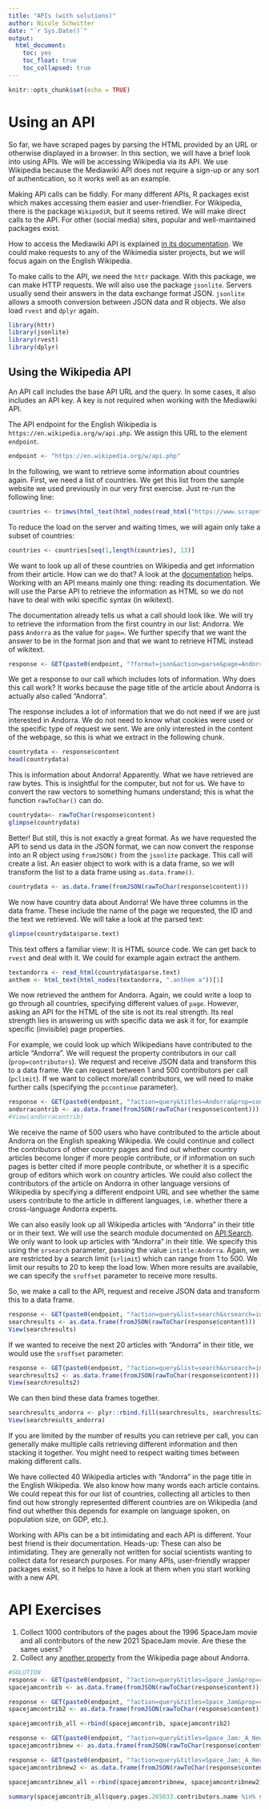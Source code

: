---
title: "APIs (with solutions)"
author: Nicole Schwitter
date: "`r Sys.Date()`"
output: 
  html_document:
    toc: yes
    toc_float: true
    toc_collapsed: true
---



```{r setup, include=FALSE}
knitr::opts_chunk$set(echo = TRUE)
```

# Using an API

So far, we have scraped pages by parsing the HTML provided by an URL or otherwise displayed in a browser. In this section, we will have a brief look into using APIs. We will be accessing Wikipedia via its API. We use Wikipedia because the Mediawiki API does not require a sign-up or any sort of authentication, so it works well as an example. 

Making API calls can be fiddly. For many different APIs, R packages exist which makes accessing them easier and user-friendlier. For Wikipedia, there is the package `WikipediR`, but it seems retired. We will make direct calls to the API. For other (social media) sites, popular and well-maintained packages exist.  

How to access the Mediawiki API is explained [in its documentation](https://www.mediawiki.org/wiki/API:Main_page/en). We could make requests to any of the Wikimedia sister projects, but we will focus again on the English Wikipedia. 

To make calls to the API, we need the `httr` package. With this package, we can make HTTP requests. We will also use the package `jsonlite`. Servers usually send their answers in the data exchange format JSON. `jsonlite` allows a smooth conversion between JSON data and R objects. We also load `rvest` and `dplyr` again. 


```{r}
library(httr)
library(jsonlite)
library(rvest)
library(dplyr)
```

## Using the Wikipedia API

An API call includes the base API URL and the query. In some cases, it also includes an API key. A key is not required when working with the Mediawiki API.

The API endpoint for the English Wikipedia is `https://en.wikipedia.org/w/api.php`. We assign this URL to the element `endpoint`. 

```{r}
endpoint <- "https://en.wikipedia.org/w/api.php"
```

In the following, we want to retrieve some information about countries again. First, we need a list of countries. We get this list from the sample website we used previously in our very first exercise. Just re-run the following line:

```{r}
countries <- trimws(html_text(html_nodes(read_html("https://www.scrapethissite.com/pages/simple/"),".country-name")))
```

To reduce the load on the server and waiting times, we will again only take a subset of countries: 

```{r}
countries <- countries[seq(1,length(countries), 13)]
```


We want to look up all of these countries on Wikipedia and get information from their article. How can we do that? A look at the [documentation](https://www.mediawiki.org/wiki/API:Get_the_contents_of_a_page) helps. Working with an API means mainly one thing: reading its documentation. We will use the Parse API to retrieve the information as HTML so we do not have to deal with wiki specific syntax (in wikitext). 

The documentation already tells us what a call should look like. We will try to retrieve the information from the first country in our list: Andorra. We pass `Andorra` as the value for `page=`. We further specify that we want the answer to be in the format json and that we want to retrieve HTML instead of wikitext. 

```{r}
response <- GET(paste0(endpoint, "?format=json&action=parse&page=Andorra&prop=text&formatversion=2"))
```

We get a response to our call which includes lots of information. Why does this call work? It works because the page title of the article about Andorra is actually also called "Andorra". 

The response includes a lot of information that we do not need if we are just interested in Andorra. We do not need to know what cookies were used or the specific type of request we sent. We are only interested in the content of the webpage, so this is what we extract in the following chunk. 

```{r}
countrydata <- response$content
head(countrydata)
```

This is information about Andorra! Apparently. What we have retrieved are raw bytes. This is insightful for the computer, but not for us. We have to convert the raw vectors to something humans understand; this is what the function `rawToChar()` can do.   

```{r}
countrydata<- rawToChar(response$content)
glimpse(countrydata)
```

Better! But still, this is not exactly a great format. As we have requested the API to send us data in the JSON format, we can now convert the response into an R object using `fromJSON()` from the `jsonlite` package. This call will create a list. An easier object to work with is a data frame, so we will transform the list to a data frame using `as.data.frame()`.

```{r}
countrydata <- as.data.frame(fromJSON(rawToChar(response$content)))
```

We now have country data about Andorra! We have three columns in the data frame. These include the name of the page we requested, the ID and the text we retrieved. We will take a look at the parsed text:

```{r}
glimpse(countrydata$parse.text)
```

This text offers a familiar view: It is HTML source code. We can get back to `rvest` and deal with it. We could for example again extract the anthem. 

```{r}
textandorra <- read_html(countrydata$parse.text)
anthem <- html_text(html_nodes(textandorra, ".anthem a"))[1]
```

We now retrieved the anthem for Andorra. Again, we could write a loop to go through all countries, specifying different values of `page`. However, asking an API for the HTML of the site is not its real strength. Its real strength lies in answering us with specific data we ask it for, for example specific (invisible) page properties. 

For example, we could look up which Wikipedians have contributed to the article "Andorra". We will request the property contributors in our call (`prop=contributors`). We request and receive JSON data and transform this to a data frame. We can request between 1 and 500 contributors per call (`pclimit`). If we want to collect more/all contributors, we will need to make further calls (specifying the `pccontinue` parameter).

```{r}
response <- GET(paste0(endpoint, "?action=query&titles=Andorra&prop=contributors&pclimit=500&format=json"))
andorracontrib <- as.data.frame(fromJSON(rawToChar(response$content)))
#View(andorracontrib)
```

We receive the name of 500 users who have contributed to the article about Andorra on the English speaking Wikipedia. We could continue and collect the contributors of other country pages and find out whether country articles become longer if more people contribute, or if information on such pages is better cited if more people contribute, or whether it is a specific group of editors which work on country articles. We could also collect the contributors of the article on Andorra in other language versions of Wikipedia by specifying a different endpoint URL and see whether the same users contribute to the article in different languages, i.e. whether there a cross-language Andorra experts.

We can also easily look up all Wikipedia articles with "Andorra" in their title or in their text. We will use the search module documented on [API:Search](https://www.mediawiki.org/wiki/Special:MyLanguage/API:Search). We only want to look up articles with "Andorra" in their title. We specify this using the `srsearch` parameter, passing the value `intitle:Andorra`. Again, we are restricted by a search limit (`srlimit`) which can range from 1 to 500. We limit our results to 20 to keep the load low. When more results are available, we can specify the `sroffset` parameter to receive more results. 

So, we make a call to the API, request and receive JSON data and transform this to a data frame.  

```{r}
response <- GET(paste0(endpoint, "?action=query&list=search&srsearch=intitle:Andorra&srlimit=20&format=json"))
searchresults <- as.data.frame(fromJSON(rawToChar(response$content)))
View(searchresults)
```

If we wanted to receive the next 20 articles with "Andorra" in their title, we would use the `sroffset` parameter:

```{r}
response <- GET(paste0(endpoint, "?action=query&list=search&srsearch=intitle:Andorra&srlimit=20&sroffset=20&format=json"))
searchresults2 <- as.data.frame(fromJSON(rawToChar(response$content)))
View(searchresults2)
```

We can then bind these data frames together. 

```{r}
searchresults_andorra <- plyr::rbind.fill(searchresults, searchresults2)
View(searchresults_andorra)
```

If you are limited by the number of results you can retrieve per call, you can generally make multiple calls retrieving different information and then stacking it together. You might need to respect waiting times between making different calls. 

We have collected 40 Wikipedia articles with "Andorra" in the page title in the English Wikipedia. We also know how many words each article contains. We could repeat this for our list of countries, collecting all articles to then find out how strongly represented different countries are on Wikipedia (and find out whether this depends for example on language spoken, on population size, on GDP, etc.).

Working with APIs can be a bit intimidating and each API is different. Your best friend is their documentation. Heads-up: These can also be intimidating. They are generally not written for social scientists wanting to collect data for research purposes. For many APIs, user-friendly wrapper packages exist, so it helps to have a look at them when you start working with a new API. 


# API Exercises

1. Collect 1000 contributors of the pages about the 1996 SpaceJam movie and all contributors of the new 2021 SpaceJam movie. Are these the same users?
2. Collect any [another property](https://www.mediawiki.org/wiki/API:Properties) from the Wikipedia page about Andorra. 


```{r}
#SOLUTION
response <- GET(paste0(endpoint, "?action=query&titles=Space_Jam&prop=contributors&format=json&pclimit=500"))
spacejamcontrib <- as.data.frame(fromJSON(rawToChar(response$content)))

response <- GET(paste0(endpoint, "?action=query&titles=Space_Jam&prop=contributors&format=json&pclimit=500&pccontinue=265033|414068"))
spacejamcontrib2 <- as.data.frame(fromJSON(rawToChar(response$content)))

spacejamcontrib_all <-rbind(spacejamcontrib, spacejamcontrib2)

response <- GET(paste0(endpoint, "?action=query&titles=Space_Jam:_A_New_Legacy&prop=contributors&format=json&pclimit=500"))
spacejamcontribnew <- as.data.frame(fromJSON(rawToChar(response$content)))

response <- GET(paste0(endpoint, "?action=query&titles=Space_Jam:_A_New_Legacy&prop=contributors&format=json&pclimit=500&pccontinue=265033|414068"))
spacejamcontribnew2 <- as.data.frame(fromJSON(rawToChar(response$content)))

spacejamcontribnew_all <-rbind(spacejamcontribnew, spacejamcontribnew2)

summary(spacejamcontrib_all$query.pages.265033.contributors.name %in% spacejamcontribnew_all$query.pages.58064305.contributors.name) #95 have edited in both 

```

